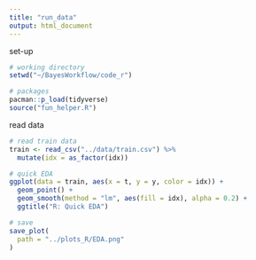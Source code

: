 ```yaml
---
title: "run_data"
output: html_document
---
```


set-up

```r

# working directory 
setwd("~/BayesWorkflow/code_r")

# packages
pacman::p_load(tidyverse)
source("fun_helper.R")

```

read data

```r

# read train data
train <- read_csv("../data/train.csv") %>%
  mutate(idx = as_factor(idx))

```

```r

# quick EDA
ggplot(data = train, aes(x = t, y = y, color = idx)) +
  geom_point() + 
  geom_smooth(method = "lm", aes(fill = idx), alpha = 0.2) + 
  ggtitle("R: Quick EDA")

# save 
save_plot(
  path = "../plots_R/EDA.png"
)

```

